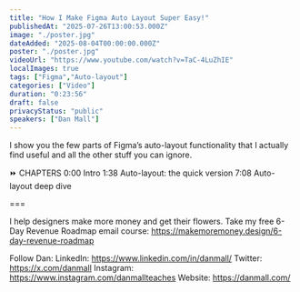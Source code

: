 ```yaml
---
title: "How I Make Figma Auto Layout Super Easy!"
publishedAt: "2025-07-26T13:00:53.000Z"
image: "./poster.jpg"
dateAdded: "2025-08-04T00:00:00.000Z"
poster: "./poster.jpg"
videoUrl: "https://www.youtube.com/watch?v=TaC-4LuZhIE"
localImages: true
tags: ["Figma","Auto-layout"]
categories: ["Video"]
duration: "0:23:56"
draft: false
privacyStatus: "public"
speakers: ["Dan Mall"]
---
```

I show you the few parts of Figma’s auto-layout functionality that I actually find useful and all the other stuff you can ignore.

⏩ CHAPTERS
0:00 Intro
1:38 Auto-layout: the quick version
7:08 Auto-layout deep dive

===

I help designers make more money and get their flowers.
Take my free 6-Day Revenue Roadmap email course: https://makemoremoney.design/6-day-revenue-roadmap

Follow Dan:
LinkedIn: https://www.linkedin.com/in/danmall/
Twitter: https://x.com/danmall
Instagram: https://www.instagram.com/danmallteaches
Website: https://danmall.com/
